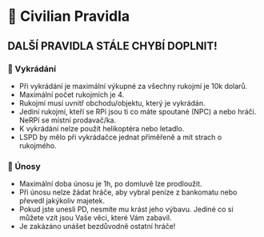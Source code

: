 # 📗 Civilian Pravidla

## DALŠÍ PRAVIDLA STÁLE CHYBÍ DOPLNIT!

### 🏪 Vykrádání

- Při vykrádání je maximální výkupné za všechny rukojmí je 10k dolarů.
- Maximální počet rukojmích je 4.
- Rukojmí musí uvnitř obchodu/objektu, který je vykrádán.
- Jediní rukojmí, kteří se RPí jsou ti co máte spoutané (NPC) a nebo hráči. NeRPí se místní prodavač/ka.
- K vykrádání nelze použít helikoptéra nebo letadlo.
- LSPD by mělo při vykrádačce jednat přiměřeně a mít strach o rukojmého.

### 🧨 Únosy

- Maximální doba únosu je 1h, po domluvě lze prodloužit.
- Při únosu nelze žádat hráče, aby vybral peníze z bankomatu nebo převedl jakýkoliv majetek.
- Pokud jste unesli PD, nesmíte mu krást jeho výbavu. Jediné co si můžete vzít jsou Vaše věci, které Vám zabavil.
- Je zakázáno unášet bezdůvodně ostatní hráče!
